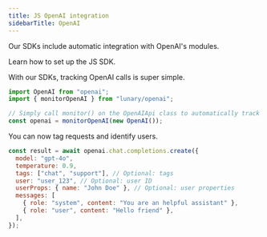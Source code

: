 ```yaml
---
title: JS OpenAI integration
sidebarTitle: OpenAI
---
```


Our SDKs include automatic integration with OpenAI's modules.

<Steps>
<Step n='1' title="Setup the SDK">
  <CardGroup cols={1}>
    <Card title="JavaScript" icon="js" href="/docs/integrations/javascript/installation">
      Learn how to set up the JS SDK.
    </Card>
  </CardGroup>
</Step>
<Step n='2' title='Monitor OpenAI'>

With our SDKs, tracking OpenAI calls is super simple.

```js
import OpenAI from "openai";
import { monitorOpenAI } from "lunary/openai";

// Simply call monitor() on the OpenAIApi class to automatically track requests
const openai = monitorOpenAI(new OpenAI());
```

</Step>
<Step n='3' title='Tag requests and identify users'>

You can now tag requests and identify users.

```js
const result = await openai.chat.completions.create({
  model: "gpt-4o",
  temperature: 0.9,
  tags: ["chat", "support"], // Optional: tags
  user: "user_123", // Optional: user ID
  userProps: { name: "John Doe" }, // Optional: user properties
  messages: [
    { role: "system", content: "You are an helpful assistant" },
    { role: "user", content: "Hello friend" },
  ],
});
```

</Step>
</Steps>
